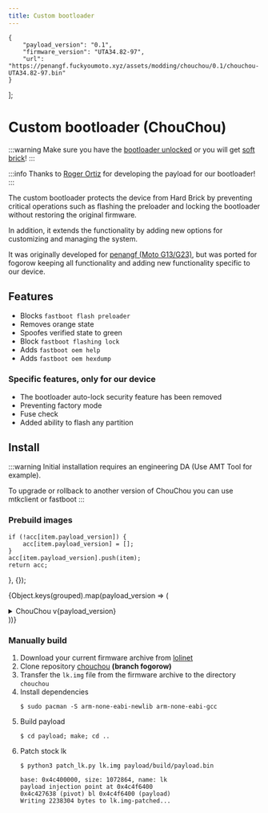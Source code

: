 ```yaml
---
title: Custom bootloader
---
```


    {
        "payload_version": "0.1",
        "firmware_version": "UTA34.82-97",
        "url": "https://penangf.fuckyoumoto.xyz/assets/modding/chouchou/0.1/chouchou-UTA34.82-97.bin"
    }
];

# Custom bootloader (ChouChou)
:::warning
Make sure you have the [bootloader unlocked](../dev/bootloader.md) or you will get [soft brick](https://penangf.fuckyoumoto.xyz/docs/info/softbrick)!
:::

:::info
Thanks to [Roger Ortiz](https://github.com/R0rt1z2) for developing the payload for our bootloader!
:::

The custom bootloader protects the device from Hard Brick by preventing critical operations such as flashing the preloader and locking the bootloader without restoring the original firmware.

In addition, it extends the functionality by adding new options for customizing and managing the system.

It was originally developed for [penangf (Moto G13/G23)](https://penangf.fuckyoumoto.xyz/docs/modding/custom-bootloader), but was ported for fogorow keeping all functionality and adding new functionality specific to our device.

## Features
- Blocks ```fastboot flash preloader```
- Removes orange state
- Spoofes verified state to green
- Block ```fastboot flashing lock```
- Adds ```fastboot oem help```
- Adds ```fastboot oem hexdump```
### Specific features, only for our device
- The bootloader auto-lock security feature has been removed
- Preventing factory mode
- Fuse check
- Added ability to flash any partition

## Install
:::warning
Initial installation requires an engineering DA (Use AMT Tool for example).

To upgrade or rollback to another version of ChouChou you can use mtkclient or fastboot
:::

### Prebuild images

    if (!acc[item.payload_version]) {
        acc[item.payload_version] = [];
    }
    acc[item.payload_version].push(item);
    return acc;
}, {});

{Object.keys(grouped).map(payload_version => (
<details key={payload_version} className="custom-details">
<summary>ChouChou v{payload_version}</summary>
<ul>
{grouped[payload_version].map(item => (
<a href={item.url}><li key={item.firmware_version}>{item.firmware_version}</li></a>
))}
</ul>
</details>
))}

<br />

### Manually build
1. Download your current firmware archive from [lolinet](https://mirrors.lolinet.com/firmware/lenomola/2024/fogorow/official/)
2. Clone repository [chouchou](https://github.com/R0rt1z2/chouchou/tree/fogorow) **(branch fogorow)**
3. Transfer the ```lk.img``` file from the firmware archive to the directory ```chouchou```
4. Install dependencies
     ```shell
     $ sudo pacman -S arm-none-eabi-newlib arm-none-eabi-gcc
     ```
5. Build payload
     ```shell
     $ cd payload; make; cd ..
     ```
6. Patch stock lk
     ```shell
     $ python3 patch_lk.py lk.img payload/build/payload.bin

     base: 0x4c400000, size: 1072864, name: lk
     payload injection point at 0x4c4f6400
     0x4c427638 (pivot) bl 0x4c4f6400 (payload)
     Writing 2238304 bytes to lk.img-patched...
     ```